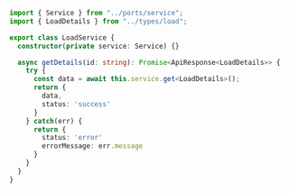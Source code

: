 ```typescript
import { Service } from "../ports/service";
import { LoadDetails } from "../types/load";

export class LoadService {
  constructor(private service: Service) {}

  async getDetails(id: string): Promise<ApiResponse<LoadDetails>> {
    try {
      const data = await this.service.get<LoadDetails>();
      return {
        data,
        status: 'success'
      }
    } catch(err) {
      return {
        status: 'error'
        errorMessage: err.message
      }
    }
  }
}
```
